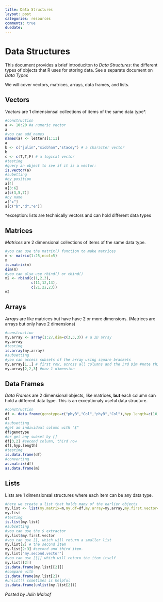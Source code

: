 ```yaml
---
title: Data Structures
layout: post
categories: resources
comments: true
duedate:
---
```


Data Structures
========================================================
This document provides a brief introduciton to *Data Structures*: the different types of objects that R uses for storing data.  See a separate document on *Data Types*

We will cover vectors, matrices, arrays, data frames, and lists.

Vectors
-------
*Vectors* are 1 dimensionsal collections of items of the same data type*.

```r
#construction
a <- 10:20 #a numeric vector
a
#you can add names
names(a) <- letters[1:11]
a
b <- c("julin","siobhan","stacey") # a character vector
b
c <- c(T,T,F) # a logical vector
#testing
#query an object to see if it is a vector:
is.vector(a)
#subetting
#by position
a[4]
a[3:6]
a[c(3,5,7)]
#by name
a["c"]
a[c("b","d","e")]
```
*exception: lists are technically vectors and can hold different data types


Matrices
--------
*Matrices* are 2 dimensional collections of items of the same data type.

```r
#you can use the matrix() function to make matrices
m <- matrix(1:25,ncol=5)
m
is.matrix(m)
dim(m)
#you can also use rbind() or cbind()
m2 <- rbind(c(1,2,3),
            c(11,12,13),
            c(21,22,23))
m2
```

Arrays
------
*Arrays* are like matrices but have have 2 or more dimensions.  (Matrices are arrays but only have 2 dimensions)
```r
#construction
my.array <- array(1:27,dim=c(3,3,3)) # a 3D array
my.array
#testing
is.array(my.array)
#subsetting
#you can access subsets of the array using square brackets
my.array[1,,] # first row, across all columns and the 3rd Dim #note this is now 2 dimensions
my.array[2,2,3] #now 1 dimension
```

Data Frames
-----------
*Data Frames* are 2 dimensional objects, like matrices, **but** each column can hold a different data type.  This is an exceptionaly useful data structure.

```r
#construction
df <- data.frame(genotype=c("phyB","Col","phyB","Col"),hyp.length=c(10,3,9,2))
df
#subsetting
#get an individual column with "$"
df$genotype
#or get any subset by []
df[3,2] #second column, third row
df[,hyp.length]
#testing
is.data.frame(df)
#converting
as.matrix(df)
as.data.frame(m)

```

Lists
-----
Lists are 1 dimensionsal structures where each item can be any data type.
```r
#here we create a list that holds many of the earlier objects
my.list <- list(my.matrix=m,my.df=df,my.array=my.array,my.first.vector=a,my.second.vector=b)
my.list
#testing
is.list(my.list)
#subsetting
#you can use the $ extractor
my.list$my.first.vector
#you can use [], which will return a smaller list
my.list[2] # the second item
my.list[2:3] #second and third item.
my.list["my.second.vector"]
#you can use [[]] which will return the item itself
my.list[[2]]
is.data.frame(my.list[[2]])
#compare with
is.data.frame(my.list[2])
#unlist() sometimes is helpful
is.data.frame(unlist(my.list[2]))
```
*Posted by Julin Maloof*